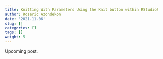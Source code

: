 ```yaml
---
title: Knitting With Parameters Using the Knit button within RStudio!
author: Roseric Azondekon
date: '2021-11-06'
slug: []
categories: []
tags: []
weight: 5
---
```


Upcoming post.
